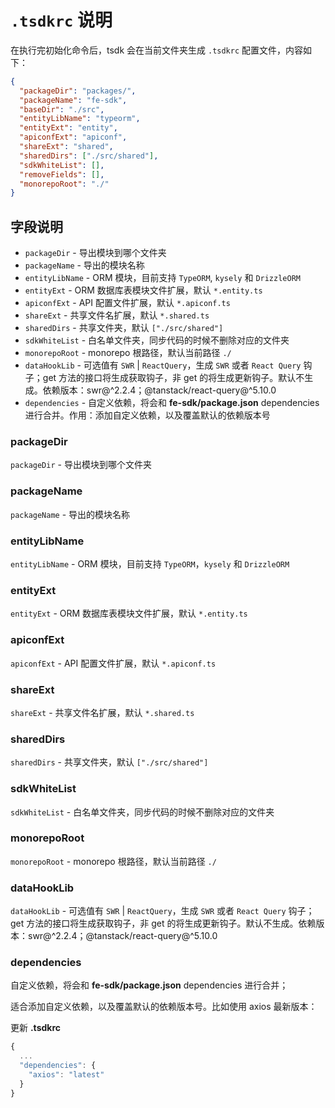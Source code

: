 # `.tsdkrc` 说明

在执行完初始化命令后，tsdk 会在当前文件夹生成 `.tsdkrc` 配置文件，内容如下：

```json
{
  "packageDir": "packages/",
  "packageName": "fe-sdk",
  "baseDir": "./src",
  "entityLibName": "typeorm",
  "entityExt": "entity",
  "apiconfExt": "apiconf",
  "shareExt": "shared",
  "sharedDirs": ["./src/shared"],
  "sdkWhiteList": [],
  "removeFields": [],
  "monorepoRoot": "./"
}
```

## 字段说明

- `packageDir` - 导出模块到哪个文件夹
- `packageName` - 导出的模块名称
- `entityLibName` - ORM 模块，目前支持 `TypeORM`, `kysely` 和 `DrizzleORM`
- `entityExt` - ORM 数据库表模块文件扩展，默认 `*.entity.ts`
- `apiconfExt` - API 配置文件扩展，默认 `*.apiconf.ts`
- `shareExt` - 共享文件名扩展，默认 `*.shared.ts`
- `sharedDirs` - 共享文件夹，默认 `["./src/shared"]`
- `sdkWhiteList` - 白名单文件夹，同步代码的时候不删除对应的文件夹
- `monorepoRoot` - monorepo 根路径，默认当前路径 `./`
- `dataHookLib` - 可选值有 `SWR` | `ReactQuery`，生成 `SWR` 或者 `React Query` 钩子；get 方法的接口将生成获取钩子，非 get 的将生成更新钩子。默认不生成。依赖版本：swr@^2.2.4；@tanstack/react-query@^5.10.0
- `dependencies` - 自定义依赖，将会和 **fe-sdk/package.json** dependencies 进行合并。作用：添加自定义依赖，以及覆盖默认的依赖版本号

### packageDir

`packageDir` - 导出模块到哪个文件夹

### packageName

`packageName` - 导出的模块名称

### entityLibName

`entityLibName` - ORM 模块，目前支持 `TypeORM`，`kysely` 和 `DrizzleORM`

### entityExt

`entityExt` - ORM 数据库表模块文件扩展，默认 `*.entity.ts`

### apiconfExt

`apiconfExt` - API 配置文件扩展，默认 `*.apiconf.ts`

### shareExt

`shareExt` - 共享文件名扩展，默认 `*.shared.ts`

### sharedDirs

`sharedDirs` - 共享文件夹，默认 `["./src/shared"]`

### sdkWhiteList

`sdkWhiteList` - 白名单文件夹，同步代码的时候不删除对应的文件夹

### monorepoRoot

`monorepoRoot` - monorepo 根路径，默认当前路径 `./`

### dataHookLib

`dataHookLib` - 可选值有 `SWR` | `ReactQuery`，生成 `SWR` 或者 `React Query` 钩子；get 方法的接口将生成获取钩子，非 get 的将生成更新钩子。默认不生成。依赖版本：swr@^2.2.4；@tanstack/react-query@^5.10.0

### dependencies

自定义依赖，将会和 **fe-sdk/package.json** dependencies 进行合并；

适合添加自定义依赖，以及覆盖默认的依赖版本号。比如使用 axios 最新版本：

更新 **.tsdkrc**

```ts filename=".tsdkrc.json" {3-5}
{
  ...
  "dependencies": {
    "axios": "latest"
  }
}
```
